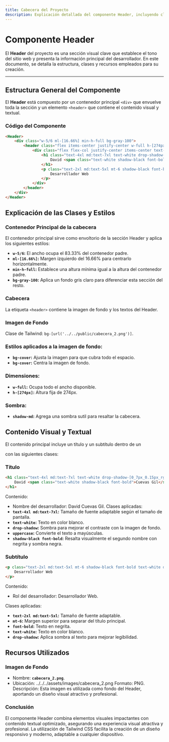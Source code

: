 ---
title: Cabecera del Proyecto
description: Explicación detallada del componente Header, incluyendo clases, estilos y recursos utilizados en su diseño e implementación.
---

# Componente Header

El **Header** del proyecto es una sección visual clave que establece el tono del sitio web y presenta la información principal del desarrollador. En este documento, se detalla la estructura, clases y recursos empleados para su creación.

---

## Estructura General del Componente

El **Header** está compuesto por un contenedor principal `<div>` que envuelve toda la sección y un elemento `<header>` que contiene el contenido visual y textual.

### Código del Componente


```HTML
<Header>
    <div class="w-5/6 ml-[16.66%] min-h-full bg-gray-100">
        <header class="flex items-center justify-center w-full h-[274px] bg-white shadow-md bg-[url('../../public/cabecera_2.png')] bg-cover bg-center">
            <div class="flex flex-col justify-center items-center text-center">
                <h1 class="text-4xl md:text-7xl text-white drop-shadow-[0_7px_0.15px_rgba(0,0,0,1)] uppercase">
                    David <span class="text-white shadow-black font-bold">Cuevas Gil</span>
                </h1>
                <p class="text-2xl md:text-5xl mt-6 shadow-black font-bold text-white drop-shadow-[0_7px_0.15px_rgba(0,0,0,1)]">
                    Desarrollador Web
                </p>
            </div>
        </header>
    </div>
</Header>
```

## Explicación de las Clases y Estilos

### Contenedor Principal de la cabecera

El contenedor principal sirve como envoltorio de la sección Header y aplica los siguientes estilos:

- **`w-5/6`:** El ancho ocupa el 83.33% del contenedor padre.
- **`ml-[16.66%]`:** Margen izquierdo del 16.66% para centrarlo horizontalmente.
- **`min-h-full`:** Establece una altura mínima igual a la altura del contenedor padre.
- **`bg-gray-100`:** Aplica un fondo gris claro para diferenciar esta sección del resto.

### Cabecera
La etiqueta `<header>` contiene la imagen de fondo y los textos del Header.

### Imagen de Fondo
Clase de Tailwind: `bg-[url('../../public/cabecera_2.png')]`.

### Estilos aplicados a la imagen de fondo:
- **`bg-cover`:** Ajusta la imagen para que cubra todo el espacio.
- **`bg-cover`:** Centra la imagen de fondo.

### Dimensiones:
- **`w-full`:** Ocupa todo el ancho disponible.
- **`h-[274px]`:** Altura fija de 274px.

### Sombra:
- **`shadow-md`:** Agrega una sombra sutil para resaltar la cabecera.

## Contenido Visual y Textual
El contenido principal incluye un título y un subtítulo dentro de un <div></div> con las siguientes clases:

### Título

```HTML
<h1 class="text-4xl md:text-7xl text-white drop-shadow-[0_7px_0.15px_rgba(0,0,0,1)] uppercase">
    David <span class="text-white shadow-black font-bold">Cuevas Gil</span>
</h1>
```

Contenido:
- Nombre del desarrollador: David Cuevas Gil.
Clases aplicadas:
- **`text-4xl md:text-7xl`:** Tamaño de fuente adaptable según el tamaño de pantalla.
- **`text-white`:** Texto en color blanco.
- **`drop-shadow`:** Sombra para mejorar el contraste con la imagen de fondo.
- **`uppercase`:** Convierte el texto a mayúsculas.
- **`shadow-black font-bold`:** Resalta visualmente el segundo nombre con negrita y sombra negra.

### Subtítulo

```HTML
<p class="text-2xl md:text-5xl mt-6 shadow-black font-bold text-white drop-shadow-[0_7px_0.15px_rgba(0,0,0,1)]">
    Desarrollador Web
</p>
```

Contenido:
- Rol del desarrollador: Desarrollador Web.

Clases aplicadas:
- **`text-2xl md:text-5xl`:** Tamaño de fuente adaptable.
- **`mt-6`:** Margen superior para separar del título principal.
- **`font-bold`:** Texto en negrita.
- **`text-white`:** Texto en color blanco.
- **`drop-shadow`:** Aplica sombra al texto para mejorar legibilidad.

## Recursos Utilizados
### Imagen de Fondo
- Nombre: **`cabecera_2.png`**.
- Ubicación: ../../../assets/images/cabecera_2.png
Formato: PNG.
Descripción: Esta imagen es utilizada como fondo del Header, aportando un diseño visual atractivo y profesional.

### Conclusión

El componente Header combina elementos visuales impactantes con contenido textual optimizado, asegurando una experiencia visual atractiva y profesional. La utilización de Tailwind CSS facilita la creación de un diseño responsivo y moderno, adaptable a cualquier dispositivo.

